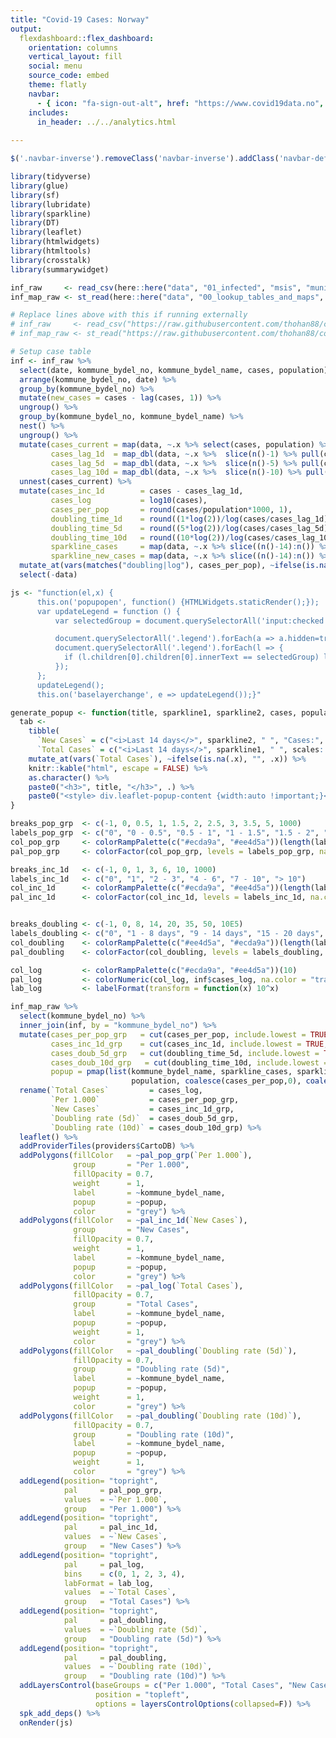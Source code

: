```yaml
---
title: "Covid-19 Cases: Norway"
output: 
  flexdashboard::flex_dashboard:
    orientation: columns
    vertical_layout: fill
    social: menu
    source_code: embed
    theme: flatly
    navbar:
      - { icon: "fa-sign-out-alt", href: "https://www.covid19data.no", align: left, title: "Back" }
    includes:
      in_header: ../../analytics.html
    
---
```


```js
$('.navbar-inverse').removeClass('navbar-inverse').addClass('navbar-default');
```

```r
library(tidyverse)
library(glue)
library(sf)
library(lubridate)
library(sparkline)
library(DT)
library(leaflet)
library(htmlwidgets)
library(htmltools)
library(crosstalk)
library(summarywidget)

inf_raw     <- read_csv(here::here("data", "01_infected", "msis", "municipality_and_district.csv"))
inf_map_raw <- st_read(here::here("data", "00_lookup_tables_and_maps", "02_maps", "msis.geojson"), quiet = TRUE)

# Replace lines above with this if running externally
# inf_raw     <- read_csv("https://raw.githubusercontent.com/thohan88/covid19-nor-data/master/data/01_infected/msis/municipality_and_district.csv")
# inf_map_raw <- st_read("https://raw.githubusercontent.com/thohan88/covid19-nor-data/master/data/00_lookup_tables_and_maps/02_maps/msis.geojson", quiet = TRUE)

# Setup case table
inf <- inf_raw %>% 
  select(date, kommune_bydel_no, kommune_bydel_name, cases, population) %>% 
  arrange(kommune_bydel_no, date) %>% 
  group_by(kommune_bydel_no) %>% 
  mutate(new_cases = cases - lag(cases, 1)) %>% 
  ungroup() %>% 
  group_by(kommune_bydel_no, kommune_bydel_name) %>% 
  nest() %>% 
  ungroup() %>%
  mutate(cases_current = map(data, ~.x %>% select(cases, population) %>% slice(n())),
         cases_lag_1d  = map_dbl(data, ~.x %>%  slice(n()-1) %>% pull(cases)),
         cases_lag_5d  = map_dbl(data, ~.x %>%  slice(n()-5) %>% pull(cases)),
         cases_lag_10d = map_dbl(data, ~.x %>%  slice(n()-10) %>% pull(cases))) %>% 
  unnest(cases_current) %>% 
  mutate(cases_inc_1d        = cases - cases_lag_1d,
         cases_log           = log10(cases),
         cases_per_pop       = round(cases/population*1000, 1),
         doubling_time_1d    = round((1*log(2))/log(cases/cases_lag_1d), 1),
         doubling_time_5d    = round((5*log(2))/log(cases/cases_lag_5d), 1),
         doubling_time_10d   = round((10*log(2))/log(cases/cases_lag_10d), 1),
         sparkline_cases     = map(data, ~.x %>% slice((n()-14):n()) %>% pull(cases) %>% spk_chr(type="line", width = 120, height = 60)),
         sparkline_new_cases = map(data, ~.x %>% slice((n()-14):n()) %>% pull(new_cases) %>% spk_chr(type="bar", width = 120, barWidth = 18, height = 60))) %>% 
  mutate_at(vars(matches("doubling|log"), cases_per_pop), ~ifelse(is.na(.x) | is.infinite(.x) | is.nan(.x) | .x <= 0, NA, .x)) %>% 
  select(-data)

js <- "function(el,x) {
      this.on('popupopen', function() {HTMLWidgets.staticRender();});
      var updateLegend = function () {
          var selectedGroup = document.querySelectorAll('input:checked')[0].nextSibling.innerText.substr(1);

          document.querySelectorAll('.legend').forEach(a => a.hidden=true);
          document.querySelectorAll('.legend').forEach(l => {
            if (l.children[0].children[0].innerText == selectedGroup) l.hidden=false;
          });
      };
      updateLegend();
      this.on('baselayerchange', e => updateLegend());}"

generate_popup <- function(title, sparkline1, sparkline2, cases, population, cases_per_pop, cases_inc_1d, doubling_time_5d, doubling_time_10d) {
  tab <- 
    tibble(
      `New Cases` = c("<i>Last 14 days</>", sparkline2, " ", "Cases:", "Population", "Cases Per 1.000:", "New Cases (24h)", "5-day doubling rate", "10-day doubling rate"),
      `Total Cases` = c("<i>Last 14 days</>", sparkline1, " ", scales::number(cases), scales::number(population), cases_per_pop, cases_inc_1d, doubling_time_5d, doubling_time_10d)) %>%
    mutate_at(vars(`Total Cases`), ~ifelse(is.na(.x), "", .x)) %>% 
    knitr::kable("html", escape = FALSE) %>% 
    as.character() %>% 
    paste0("<h3>", title, "</h3>", .) %>% 
    paste0("<style> div.leaflet-popup-content {width:auto !important;}</style>", .) 
}

breaks_pop_grp  <- c(-1, 0, 0.5, 1, 1.5, 2, 2.5, 3, 3.5, 5, 1000)
labels_pop_grp  <- c("0", "0 - 0.5", "0.5 - 1", "1 - 1.5", "1.5 - 2", "2 - 2.5", "2.5 - 3", "3 - 3.5", "3.5 - 5", ">5")
col_pop_grp     <- colorRampPalette(c("#ecda9a", "#ee4d5a"))(length(labels_pop_grp))
pal_pop_grp     <- colorFactor(col_pop_grp, levels = labels_pop_grp, na.color = "transparent")

breaks_inc_1d   <- c(-1, 0, 1, 3, 6, 10, 1000)
labels_inc_1d   <- c("0", "1", "2 - 3", "4 - 6", "7 - 10", "> 10")
col_inc_1d      <- colorRampPalette(c("#ecda9a", "#ee4d5a"))(length(labels_inc_1d))
pal_inc_1d      <- colorFactor(col_inc_1d, levels = labels_inc_1d, na.color = "transparent")


breaks_doubling <- c(-1, 0, 8, 14, 20, 35, 50, 10E5)
labels_doubling <- c("0", "1 - 8 days", "9 - 14 days", "15 - 20 days", "21 - 35 days", "36 - 50 days", "> 50 days")
col_doubling    <- colorRampPalette(c("#ee4d5a", "#ecda9a"))(length(labels_doubling))
pal_doubling    <- colorFactor(col_doubling, levels = labels_doubling, na.color = "transparent")

col_log         <- colorRampPalette(c("#ecda9a", "#ee4d5a"))(10)
pal_log         <- colorNumeric(col_log, inf$cases_log, na.color = "transparent")
lab_log         <- labelFormat(transform = function(x) 10^x)

inf_map_raw %>% 
  select(kommune_bydel_no) %>%
  inner_join(inf, by = "kommune_bydel_no") %>%
  mutate(cases_per_pop_grp   = cut(cases_per_pop, include.lowest = TRUE, breaks = breaks_pop_grp, labels = labels_pop_grp),
         cases_inc_1d_grp    = cut(cases_inc_1d, include.lowest = TRUE, breaks = breaks_inc_1d, labels = labels_inc_1d) %>% na_if(0),
         cases_doub_5d_grp   = cut(doubling_time_5d, include.lowest = TRUE, breaks = breaks_doubling, labels = labels_doubling) %>% na_if(0),
         cases_doub_10d_grp   = cut(doubling_time_10d, include.lowest = TRUE, breaks = breaks_doubling, labels = labels_doubling) %>% na_if(0),
         popup = pmap(list(kommune_bydel_name, sparkline_cases, sparkline_new_cases, cases,
                           population, coalesce(cases_per_pop,0), coalesce(cases_inc_1d,0), doubling_time_5d, doubling_time_10d), generate_popup)) %>%
  rename(`Total Cases`         = cases_log,
         `Per 1.000`           = cases_per_pop_grp,
         `New Cases`           = cases_inc_1d_grp,
         `Doubling rate (5d)`  = cases_doub_5d_grp,
         `Doubling rate (10d)` = cases_doub_10d_grp) %>% 
  leaflet() %>%
  addProviderTiles(providers$CartoDB) %>%
  addPolygons(fillColor   = ~pal_pop_grp(`Per 1.000`),
              group       = "Per 1.000",
              fillOpacity = 0.7,
              weight      = 1,
              label       = ~kommune_bydel_name,
              popup       = ~popup,
              color       = "grey") %>%
  addPolygons(fillColor   = ~pal_inc_1d(`New Cases`),
              group       = "New Cases",
              fillOpacity = 0.7,
              weight      = 1,
              label       = ~kommune_bydel_name,
              popup       = ~popup,
              color       = "grey") %>%
  addPolygons(fillColor   = ~pal_log(`Total Cases`),
              fillOpacity = 0.7,
              group       = "Total Cases",
              label       = ~kommune_bydel_name,
              popup       = ~popup,
              weight      = 1,
              color       = "grey") %>%
  addPolygons(fillColor   = ~pal_doubling(`Doubling rate (5d)`),
              fillOpacity = 0.7,
              group       = "Doubling rate (5d)",
              label       = ~kommune_bydel_name,
              popup       = ~popup,
              weight      = 1,
              color       = "grey") %>% 
  addPolygons(fillColor   = ~pal_doubling(`Doubling rate (10d)`),
              fillOpacity = 0.7,
              group       = "Doubling rate (10d)",
              label       = ~kommune_bydel_name,
              popup       = ~popup,
              weight      = 1,
              color       = "grey") %>% 
  addLegend(position= "topright",
            pal     = pal_pop_grp,
            values  = ~`Per 1.000`,
            group   = "Per 1.000") %>%
  addLegend(position= "topright",
            pal     = pal_inc_1d,
            values  = ~`New Cases`,
            group   = "New Cases") %>% 
  addLegend(position= "topright",
            pal     = pal_log,
            bins    = c(0, 1, 2, 3, 4),
            labFormat = lab_log,
            values  = ~`Total Cases`,
            group   = "Total Cases") %>%
  addLegend(position= "topright",
            pal     = pal_doubling,
            values  = ~`Doubling rate (5d)`,
            group   = "Doubling rate (5d)") %>% 
  addLegend(position= "topright",
            pal     = pal_doubling,
            values  = ~`Doubling rate (10d)`,
            group   = "Doubling rate (10d)") %>% 
  addLayersControl(baseGroups = c("Per 1.000", "Total Cases", "New Cases", "Doubling rate (5d)", "Doubling rate (10d)"), 
                   position = "topleft",
                   options = layersControlOptions(collapsed=F)) %>% 
  spk_add_deps() %>% 
  onRender(js)
```
